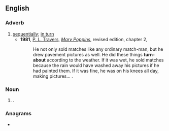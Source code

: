{{also|turnabout|turn about}}
==English==

===Adverb===
{{en-adv|head=[[turn]]-[[about]]|-}}

# [[sequentially]]; [[in turn]]
#* '''1981''', [[w:P. L. Travers|P. L. Travers]], [[w:Mary Poppins|''Mary Poppins'']], revised edition, chapter 2,
#*: He not only sold matches like any ordinary match-man, but he drew pavement pictures as well. He did these things '''turn-about''' according to the weather. If it was wet, he sold matches because the rain would have washed away his pictures if he had painted them. If it was fine, he was on his knees all day, making pictures...&nbsp;.

===Noun===
{{en-noun}}

# {{alternative spelling of|en|turnabout}}.

===Anagrams===
* {{anagrams|en|a=abnorttuu|about turn|about-turn}}